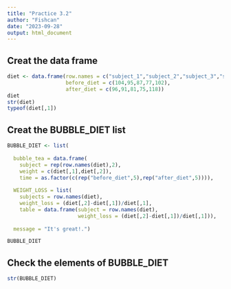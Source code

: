 ```yaml
---
title: "Practice 3.2"
author: "Fishcan"
date: "2023-09-28"
output: html_document
---
```


## Creat the data frame
```r
diet <- data.frame(row.names = c("subject_1","subject_2","subject_3","subject_4","subject_5"),
                   before_diet = c(104,95,87,77,102),
                   after_diet = c(96,91,81,75,118))
diet
str(diet)
typeof(diet[,1])
```

## Creat the BUBBLE_DIET list
```r
BUBBLE_DIET <- list(
  
  bubble_tea = data.frame(
    subject = rep(row.names(diet),2),
    weight = c(diet[,1],diet[,2]),
    time = as.factor(c(rep("before_diet",5),rep("after_diet",5)))),
  
  WEIGHT_LOSS = list(
    subjects = row.names(diet),
    weight_loss = (diet[,2]-diet[,1])/diet[,1],
    table = data.frame(subject = row.names(diet), 
                       weight_loss = (diet[,2]-diet[,1])/diet[,1])),
  
  message = "It's great!.")

BUBBLE_DIET
```

## Check the elements of BUBBLE_DIET
```r
str(BUBBLE_DIET)
```
